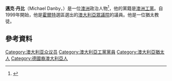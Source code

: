 '''邁克·丹比'''（Michael Danby，{{bd|1955年|2月16日}}）是一位[[澳洲|澳洲]]政治人物<ref name="abc.net.au">{{Cite web |url=http://www.abc.net.au/unleashed/39036.html |title=Australia's great democratic deficit – The Drum Opinion (Australian Broadcasting Corporation)<!-- Bot generated title --> |access-date=2016-03-06 |archive-url=https://web.archive.org/web/20131114041718/http://www.abc.net.au/unleashed/39036.html |archive-date=2013-11-14 |dead-url=yes }}</ref>，他的黨籍是[[澳洲工黨|澳洲工黨]]。自1999年開始，他是[[墨爾本港_(澳大利亞國會選區)|霍爾特]]選區選出的[[澳大利亞眾議院|澳大利亞眾議院]]的議員。他是一位猶太教徒。
==參考資料==
{{Reflist}}

{{DEFAULTSORT: Danby, Michael}}
[[Category:澳大利亚众议员|Category:澳大利亚众议员]]
[[Category:澳大利亞工黨黨員|Category:澳大利亞工黨黨員]]
[[Category:澳大利亞猶太人|Category:澳大利亞猶太人]]
[[Category:德國裔澳大利亞人|Category:德國裔澳大利亞人]]